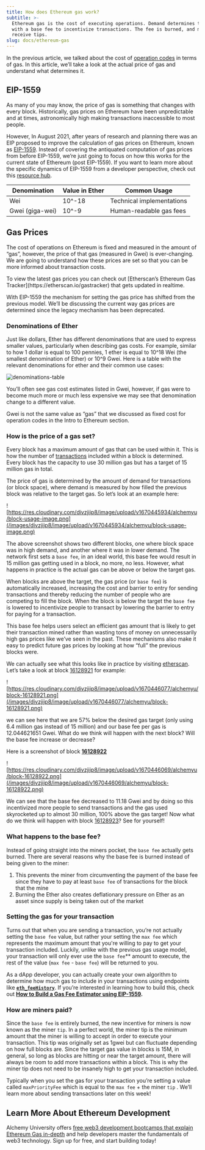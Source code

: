 ```yaml
---
title: How does Ethereum gas work?
subtitle: >-
  Ethereum gas is the cost of executing operations. Demand determines the price,
  with a base fee to incentivize transactions. The fee is burned, and miners
  receive tips.
slug: docs/ethereum-gas
---
```



In the previous article, we talked about the cost of [operation codes](/docs/what-is-ethereum) in terms of gas. In this article, we’ll take a look at the actual price of gas and understand what determines it.

## EIP-1559

As many of you may know, the price of gas is something that changes with every block. Historically, gas prices on Ethereum have been unpredictable and at times, astronomically high making transactions inaccessible to most people.

However, In August 2021, after years of research and planning there was an EIP proposed to improve the calculation of gas prices on Ethereum, known as [EIP-1559](https://github.com/ethereum/EIPs/blob/master/EIPS/eip-1559.md). Instead of covering the antiquated computation of gas prices from before EIP-1559, we’re just going to focus on how this works for the current state of Ethereum (post EIP-1559). If you want to learn more about the specific dynamics of EIP-1559 from a developer perspective, check out this [resource hub](/docs/eip-1559).

| Denomination    | Value in Ether | Common Usage              |
| --------------- | -------------- | ------------------------- |
| Wei             | 10^-18         | Technical implementations |
| Gwei (giga-wei) | 10^-9          | Human-readable gas fees   |

## Gas Prices

The cost of operations on Ethereum is fixed and measured in the amount of “gas”, however, the price of that gas (measured in Gwei) is ever-changing. We are going to understand how these prices are set so that you can be more informed about transaction costs.

<Info>
  To view the latest gas prices you can check out [Etherscan’s Ethereum Gas Tracker](https://etherscan.io/gastracker) that gets updated in realtime.
</Info>

With EIP-1559 the mechanism for setting the gas price has shifted from the previous model. We’ll be discussing the current way gas prices are determined since the legacy mechanism has been deprecated.

### Denominations of Ether

Just like dollars, Ether has different denominations that are used to express smaller values, particularly when describing gas costs. For example, similar to how 1 dollar is equal to 100 pennies, 1 ether is equal to 10^18 Wei (the smallest denomination of Ether) or 10^9 Gwei. Here is a table with the relevant denominations for ether and their common use cases:

![denominations-table](/images/divzjiip8/image/upload/v1670883266/alchemyu/Screen_Shot_2022-12-12_at_2.12.01_PM.png)

You’ll often see gas cost estimates listed in Gwei, however, if gas were to become much more or much less expensive we may see that denomination change to a different value.

<Check>
  Gwei is not the same value as “gas” that we discussed as fixed cost for operation codes in the Intro to Ethereum section.
</Check>

### How is the price of a gas set?

Every block has a maximum amount of gas that can be used within it. This is how the number of [transactions](/docs/utxo-vs-account-model) included within a block is determined. Every block has the capacity to use 30 million gas but has a target of 15 million gas in total.

The price of gas is determined by the amount of demand for transactions (or block space), where demand is measured by how filled the previous block was relative to the target gas. So let’s look at an example here:

![https://res.cloudinary.com/divzjiip8/image/upload/v1670445934/alchemyu/block-usage-image.png](/images/divzjiip8/image/upload/v1670445934/alchemyu/block-usage-image.png)

The above screenshot shows two different blocks, one where block space was in high demand, and another where it was in lower demand. The network first sets a `base fee`, in an ideal world, this base fee would result in 15 million gas getting used in a block, no more, no less. However, what happens in practice is the actual gas can be above or below the target gas.

When blocks are above the target, the gas price (or `base fee`) is automatically increased, increasing the cost and barrier to entry for sending transactions and thereby reducing the number of people who are competing to fill the block. When the block is below the target the `base fee` is lowered to incentivize people to transact by lowering the barrier to entry for paying for a transaction.

This base fee helps users select an efficient gas amount that is likely to get their transaction mined rather than wasting tons of money on unnecessarily high gas prices like we’ve seen in the past. These mechanisms also make it easy to predict future gas prices by looking at how “full” the previous blocks were.

We can actually see what this looks like in practice by visiting [etherscan](https://etherscan.io/). Let’s take a look at block [16128921](https://etherscan.io/block/16128921) for example:

![https://res.cloudinary.com/divzjiip8/image/upload/v1670446077/alchemyu/block-16128921.png](/images/divzjiip8/image/upload/v1670446077/alchemyu/block-16128921.png)

we can see here that we are 57% below the desired gas target (only using 6.4 million gas instead of 15 million) and our base fee per gas is 12.044621651 Gwei. What do we think will happen with the next block? Will the base fee increase or decrease?

Here is a screenshot of block **[16128922](https://etherscan.io/block/16128922)**

![https://res.cloudinary.com/divzjiip8/image/upload/v1670446069/alchemyu/block-16128922.png](/images/divzjiip8/image/upload/v1670446069/alchemyu/block-16128922.png)

We can see that the base fee decreased to 11.18 Gwei and by doing so this incentivized more people to send transactions and the gas used skyrocketed up to almost 30 million, 100% above the gas target! Now what do we think will happen with block [16128923](https://etherscan.io/block/16128923)? See for yourself!

### What happens to the base fee?

Instead of going straight into the miners pocket, the `base fee` actually gets burned. There are several reasons why the base fee is burned instead of being given to the miner:

1. This prevents the miner from circumventing the payment of the base fee since they have to pay at least `base fee` of transactions for the block that the mine
2. Burning the Ether also creates deflationary pressure on Ether as an asset since supply is being taken out of the market

### Setting the gas for your transaction

Turns out that when you are sending a transaction, you’re not actually setting the `base fee` value, but rather your setting the `max fee` which represents the maximum amount that you're willing to pay to get your transaction included. Luckily, unlike with the previous gas usage model, your transaction will only ever use the `base fee`\*\* amount to execute, the rest of the value (`max fee` - `base fee`) will be returned to you.

As a dApp developer, you can actually create your own algorithm to determine how much gas to include in your transactions using endpoints like **[`eth_feeHistory`](/reference/eth-feehistory)**. If you’re interested in learning how to build this, check out **[How to Build a Gas Fee Estimator using EIP-1559](/docs/how-to-build-a-gas-fee-estimator-using-eip-1559).**

### How are miners paid?

Since the `base fee` is entirely burned, the new incentive for miners is now known as the miner `tip`. In a perfect world, the miner tip is the minimum amount that the miner is willing to accept in order to execute your transaction. This tip was originally set as 1gwei but can fluctuate depending on how full blocks are. Since the target gas value in blocks is 15M, in general, so long as blocks are hitting or near the target amount, there will always be room to add more transactions within a block. This is why the miner tip does not need to be insanely high to get your transaction included.

Typically when you set the gas for your transaction you’re setting a value called `maxPriorityFee` which is equal to the `max fee` + the miner `tip` . We’ll learn more about sending transactions later on this week!

## Learn More About Ethereum Development

Alchemy University offers [free web3 development bootcamps that explain Ethereum Gas in-depth](https://university.alchemy.com/ethereum) and help developers master the fundamentals of web3 technology. Sign up for free, and start building today!
